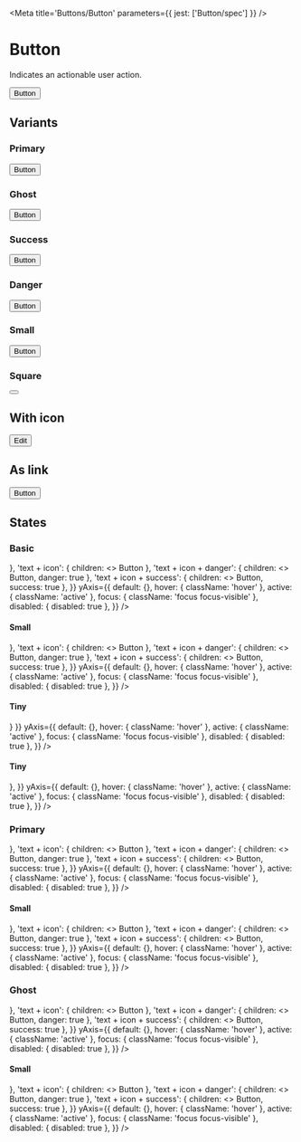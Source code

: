 

<Meta title='Buttons/Button' parameters={{ jest: ['Button/spec'] }} />

# Button

Indicates an actionable user action.

<Canvas>
  <Story name='Default'>
    <Button onClick={action('click')}>Button</Button>
  </Story>
</Canvas>

<ArgsTable of={Button} />

## Variants

### Primary

<Canvas>
  <Story name='Primary'>
    <Button primary>Button</Button>
  </Story>
</Canvas>

### Ghost

<Canvas>
  <Story name='Ghost'>
    <Button ghost>Button</Button>
  </Story>
</Canvas>

### Success

<Canvas>
  <Story name='Success'>
    <Button success>Button</Button>
  </Story>
</Canvas>

### Danger

<Canvas>
  <Story name='Danger'>
    <Button danger>Button</Button>
  </Story>
</Canvas>

### Small

<Canvas>
  <Story name='Small'>
    <Button small>Button</Button>
  </Story>
</Canvas>

### Square

<Canvas>
  <Story name='Square'>
    <Button square>
      <Icon name='plus' size='x20' />
    </Button>
  </Story>
</Canvas>

## With icon

<Canvas>
  <Story name='With Icon'>
    <Button>
      <Icon name='edit' size='x16' /> Edit
    </Button>
  </Story>
</Canvas>

## As link

<Canvas>
  <Story name='As Link'>
    <Button is='a' href='https://rocket.chat' external>Button</Button>
  </Story>
</Canvas>

## States

### Basic

<Story name='States'>
  <PropsVariationSection
    component={Button}
    common={{ onClick: action('click') }}
    xAxis={{
      text: { children: 'Button' },
      'square + icon': { square: true, children: <Icon name='circled-arrow-down' size='x20' /> },
      'text + icon': { children: <><Icon name='circled-arrow-down' size='x16' /> Button</> },
      'text + icon + danger': { children: <><Icon name='circled-arrow-down' size='x16' /> Button</>, danger: true },
      'text + icon + success': { children: <><Icon name='circled-arrow-down' size='x12' /> Button</>, success: true },
    }}
    yAxis={{
      default: {},
      hover: { className: 'hover' },
      active: { className: 'active' },
      focus: { className: 'focus focus-visible' },
      disabled: { disabled: true },
    }}
  />
</Story>

#### Small

<Story name='States of Small Variant'>
  <PropsVariationSection
    component={Button}
    common={{ small: true, onClick: action('click') }}
    xAxis={{
      text: { children: 'Button' },
      'square + icon': { square: true, children: <Icon name='circled-arrow-down' size='x20' /> },
      'text + icon': { children: <><Icon name='circled-arrow-down' size='x12' /> Button</> },
      'text + icon + danger': { children: <><Icon name='circled-arrow-down' size='x12' /> Button</>, danger: true },
      'text + icon + success': { children: <><Icon name='circled-arrow-down' size='x12' /> Button</>, success: true },
    }}
    yAxis={{
      default: {},
      hover: { className: 'hover' },
      active: { className: 'active' },
      focus: { className: 'focus focus-visible' },
      disabled: { disabled: true },
    }}
  />
</Story>

#### Tiny

<Story name='States of Tiny Variant'>
  <PropsVariationSection
    component={Button}
    common={{ tiny: true, onClick: action('click') }}
    xAxis={{
      'square + icon': { square: true, children: <Icon name='circled-arrow-down' size='x20' /> }
    }}
    yAxis={{
      default: {},
      hover: { className: 'hover' },
      active: { className: 'active' },
      focus: { className: 'focus focus-visible' },
      disabled: { disabled: true },
    }}
  />
</Story>

#### Tiny

<Story name='States of Mini Variant'>
  <PropsVariationSection
    component={Button}
    common={{ mini: true, onClick: action('click') }}
    xAxis={{
      'square + icon': { square: true, children: <Icon name='circled-arrow-down' size='x16' /> },
    }}
    yAxis={{
      default: {},
      hover: { className: 'hover' },
      active: { className: 'active' },
      focus: { className: 'focus focus-visible' },
      disabled: { disabled: true },
    }}
  />
</Story>

### Primary

<Story name='States Of Primary Variant'>
  <PropsVariationSection
    component={Button}
    common={{ primary: true, onClick: action('click') }}
    xAxis={{
      text: { children: 'Button' },
      'square + icon': { square: true, children: <Icon name='circled-arrow-down' size='x20' /> },
      'text + icon': { children: <><Icon name='circled-arrow-down' size='x16' /> Button</> },
      'text + icon + danger': { children: <><Icon name='circled-arrow-down' size='x16' /> Button</>, danger: true },
      'text + icon + success': { children: <><Icon name='circled-arrow-down' size='x12' /> Button</>, success: true },
    }}
    yAxis={{
      default: {},
      hover: { className: 'hover' },
      active: { className: 'active' },
      focus: { className: 'focus focus-visible' },
      disabled: { disabled: true },
    }}
  />
</Story>

#### Small

<Story name='States Of Primary Small Variant'>
  <PropsVariationSection
    component={Button}
    common={{ primary: true, small: true, onClick: action('click') }}
    xAxis={{
      text: { children: 'Button' },
      'square + icon': { square: true, children: <Icon name='circled-arrow-down' size='x16' /> },
      'text + icon': { children: <><Icon name='circled-arrow-down' size='x12' /> Button</> },
      'text + icon + danger': { children: <><Icon name='circled-arrow-down' size='x12' /> Button</>, danger: true },
      'text + icon + success': { children: <><Icon name='circled-arrow-down' size='x12' /> Button</>, success: true },
    }}
    yAxis={{
      default: {},
      hover: { className: 'hover' },
      active: { className: 'active' },
      focus: { className: 'focus focus-visible' },
      disabled: { disabled: true },
    }}
  />
</Story>

### Ghost

<Story name='States Of Ghost Variant'>
  <PropsVariationSection
    component={Button}
    common={{ ghost: true, onClick: action('click') }}
    xAxis={{
      text: { children: 'Button' },
      'square + icon': { square: true, children: <Icon name='circled-arrow-down' size='x20' /> },
      'text + icon': { children: <><Icon name='circled-arrow-down' size='x16' /> Button</> },
      'text + icon + danger': { children: <><Icon name='circled-arrow-down' size='x16' /> Button</>, danger: true },
      'text + icon + success': { children: <><Icon name='circled-arrow-down' size='x12' /> Button</>, success: true },
    }}
    yAxis={{
      default: {},
      hover: { className: 'hover' },
      active: { className: 'active' },
      focus: { className: 'focus focus-visible' },
      disabled: { disabled: true },
    }}
  />
</Story>

#### Small

<Story name='States Of Ghost Small Variant'>
  <PropsVariationSection
    component={Button}
    common={{ ghost: true, small: true, onClick: action('click') }}
    xAxis={{
      text: { children: 'Button' },
      'square + icon': { square: true, children: <Icon name='circled-arrow-down' size='x16' /> },
      'text + icon': { children: <><Icon name='circled-arrow-down' size='x12' /> Button</> },
      'text + icon + danger': { children: <><Icon name='circled-arrow-down' size='x12' /> Button</>, danger: true },
      'text + icon + success': { children: <><Icon name='circled-arrow-down' size='x12' /> Button</>, success: true },
    }}
    yAxis={{
      default: {},
      hover: { className: 'hover' },
      active: { className: 'active' },
      focus: { className: 'focus focus-visible' },
      disabled: { disabled: true },
    }}
  />
</Story>
